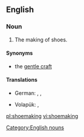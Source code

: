 ==English==
{{wikipedia}}

===Noun===
{{head|en|noun}}

# The making of shoes.

====Synonyms====
* the [[gentle craft]]

====Translations====
{{trans-top|shoemaking}}
* German: {{t|de|Schuhherstellung|f}}, {{t|de|Schuhmacherei|f}}, {{t|de|Schusterei|f}}
{{trans-mid}}
* Volapük: {{t|vo|jukimek}}, {{t|vo|jukimekam}}
{{trans-bottom}}

[[Category:English nouns]]

[[pl:shoemaking]]
[[vi:shoemaking]]